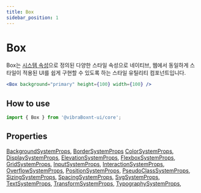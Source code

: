 ```yaml
---
title: Box
sidebar_position: 1
---
```


# Box

Box는 [시스템 속성](/docs/system-props/introduce)으로 정의된 다양한 스타일 속성으로 네이티브, 웹에서 동일하게 스타일이 적용된 UI를 쉽게 구현할 수 있도록 하는 스타일 유틸리티 컴포넌트입니다.

```jsx live
<Box background="primary" height={100} width={100} />
```

## How to use

```jsx
import { Box } from '@vibraBoxnt-ui/core';
```

## Properties

[BackgroundSystemProps](/docs/system-props/background),
[BorderSystemProps](/docs/system-props/border)
[ColorSystemProps](/docs/system-props/color),
[DisplaySystemProps](/docs/system-props/display),
[ElevationSystemProps](/docs/system-props/elevation),
[FlexboxSystemProps](/docs/system-props/flexbox),
[GridSystemProps](/docs/system-props/grid),
[InputSystemProps](/docs/system-props/input),
[InteractionSystemProps](/docs/system-props/interaction),
[OverflowSystemProps](/docs/system-props/overflow),
[PositionSystemProps](/docs/system-props/position),
[PseudoClassSystemProps](/docs/system-props/pseudo-class),
[SizingSystemProps](/docs/system-props/sizing),
[SpacingSystemProps](/docs/system-props/spacing),
[SvgSystemProps](/docs/system-props/svg),
[TextSystemProps](/docs/system-props/text),
[TransformSystemProps](/docs/system-props/transform),
[TypographySystemProps](/docs/system-props/typography),
